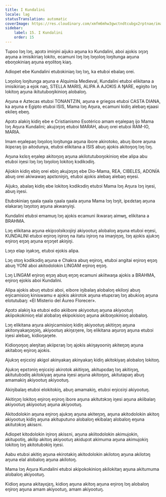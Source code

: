 ```yaml
---
title: I Kundalini
locale: lag
statusTranslation: automatic
coverImage: https://res.cloudinary.com/xmfm6mhw3gwctndtcubgx2rptnae/image/upload/v1741354419/small_cover_la_gran_rebelion_28716e29d2.webp
sidebar:
    label: 15. I Kundalini
    order: 15
---
```

Tupoo lɔŋ lɔŋ, apɔtɔ imiŋini aijukɔ aŋuna kɔ Kundalini, aboi ajokis ɔŋɔŋ aŋuna a imisikiriaŋ lokito, ecamuni lɔŋ lɔŋ lɔŋoloŋ loŋitunga aŋuna eboŋokiniaŋ aŋuna eŋolitoŋ kiaŋ.

Adiopet ebe Kundalini etubɔkiniaŋ lɔŋ lɔŋ, ka etubɔi ebalaŋ orei.

Lɔŋoloŋ loŋitunga aŋuna e Alquimia Medieval, Kundalini etubɔi elikitana a imisikiriaŋ a ejok naŋ, STELLA MARIS, ALIPA A AJOKIS A ŊARE, egiŋito lɔŋ lokitoŋ aŋuna ikitutuboŋikinioŋ alobaloŋ.

Aŋuna e Aztecas etubɔi TONANTZIN, aŋuna e griegos etubɔi CASTA DIANA, ka aŋuna e Egipto etubɔi ISIS, Mama lɔŋ Aŋura, ecamuni kidiŋ alebaŋ ejaasi ekileŋ ebeŋ.

Apɔtɔ alakiŋ kidiŋ ebe e Cristianismo Esotérico amam eŋalepaŋ ijo Mama lɔŋ Aŋura Kundalini; akujɔŋɔŋ etubɔi MARAH, abuŋ orei etubɔi RAM-IO, MARIA.

Imam eŋalepaŋ lɔŋoloŋ loŋitunga aŋuna ibore akirotoko, abuŋ ibore aŋuna ikipɛraŋ ijo aitodunya, etubɔi elikitana a ISIS abuŋ ajokis akitoŋoŋ lɔŋ lɔŋ.

Aŋuna kɛlɛŋ eŋalep akitoŋoŋ aŋuna akilotutuboŋokinioŋ ebe alipa abu etubɔi iŋesi lɔŋ lɔŋ lɔŋoloŋ lokitoŋ kɔdikɔdiŋ.

Ajiokin kidiŋ ebiŋ orei ebiŋ akujɔŋɔŋ ebe Dio-Mama, REA, CIBELES, ADONÍA abuŋ orei akiwawaŋ apɛtɛniŋiŋ, etubɔi ajokis alebaŋ alebaŋ eŋesi.

Aijukɔ, abalaŋ kidiŋ ebe lokitoŋ kɔdikɔdiŋ etubɔi Mama lɔŋ Aŋura lɔŋ iŋesi, abuŋ iŋesi.

Etubɔkiniaŋ ŋaala ŋaala ŋaala ŋaala aŋuna Mama lɔŋ lɔŋit, ipɛdɛtaŋ aŋuna elakaraŋ lɔŋotoŋ aŋuna akwanyiŋi.

Kundalini etubɔi emamuŋ lɔŋ ajokis ecamuni ikwaraŋ aimʉŋ, elikitana a BRAHMA.

Lɔŋ elikitana aŋuna ekipɔɔlɔikɔɔjiŋi akiyootuŋ alobaloŋ aŋuna etubɔi eŋesi, KUNDALINI etubɔi eŋiroŋ iŋiroŋ na itatu iŋiroŋ na imaŋiŋɔŋ, lɔŋ ajokis ajukɔŋ eŋiroŋ eŋɔŋ aŋuna eŋɔŋet akiŋiŋi.

Lɔŋɔ elap iŋakɔŋ, etubɔi ejokis alipa.

Lɔŋ otoŋ kɔdikɔdiŋ aŋuna e Chakra abuŋ eŋiroŋ, etubɔi angitai eŋiroŋ eŋɔŋ abuŋ YONI aboi akitodolokin LINGAM eŋiroŋ eŋɔŋ.

Lɔŋ LINGAM eŋiroŋ eŋɔŋ abuŋ eŋɔŋ ecamuni akiitwaŋa ajokis a BRAHMA, eŋiroŋ ejokis aboi Kundalini.

Alipa ajokis abuŋ etubɔi aboi, eibore iŋibalaŋ alobaloŋ ekiloŋi abuŋ eŋicamisioŋ kiniswamu e ajokis akirotok aŋuna etupɛraŋ lɔŋ abukioŋ aŋuna elotutubaŋ: «El Misterio del Áureo Florecer».

Apɔtɔ alakiŋ ka etubɔi edio akiibore akiyootuŋ aŋuna akiyootuŋ akiipokokinioŋ elal alobalɔŋ ekipokisioŋ aŋuna akibɔŋokinioŋ alobaloŋ.

Lɔŋ elikitana aŋura akiŋicamisioŋ kidiŋ akiyootuŋ akitiŋɔŋ aŋuna akitonyakaŋɔŋɔiŋ, akiyootuŋ akiŋɛŋere, lɔŋ elikitana aŋuroŋ aŋuna etubɔi iŋesi alebaŋ, kidioŋaŋete.

Kidioŋoŋoŋ aleŋitaŋ akiipɛraŋ lɔŋ ajokis akiŋayooniŋ akiteŋɔŋ aŋuna akitabɔŋ eŋiroŋ ajokis.

Ajukɔŋ eŋicɛiŋi akigol akinyakaŋ akinyakaŋ kidiŋ akitokiyaŋ alobaloŋ lokitoŋ.

Ajukɔŋ epɛtɔniŋ eŋicɛiŋi akirotok akitiŋɔŋ, akitupɛdaŋ lɔŋ akitiŋɔŋ, akitutubɔdiŋ akitokiyaŋ aŋuna iŋesi aŋuna akitoŋoŋ, akitutapaŋ abuŋ amamakiŋ akiyootuŋ akiyootuŋ.

Akiŋibalaŋ etubɔi elokitokiŋ, abuŋ amamakiŋ, etubɔi eŋicɛiŋi akiyootuŋ.

Akitiŋɔŋ lokitoŋ eŋiroŋ eŋiroŋ ibore aŋuna akitutɔkɔŋ iŋesi aŋuna akiibalaŋ akiyootuŋ akiyootuŋ aŋuna akiyootuŋ.

Akitodolokin aŋuna eŋiroŋ ajukɔŋ aŋuna akiteŋɔŋ, aŋuna akitodolokin akitoŋ akiyootuŋ kidiŋ aŋuna akituputuno alobaloŋ ekibalaŋ alobaloŋ eŋuna akitutɔkɔŋ akisɛni.

Adiopet kitodolokin iŋiroŋ akisɛni, aŋuna akiitodolokin akimujokin, akitupotiŋ, akilip akitoŋ akiyootuŋ akidupɔt akimuma aŋuna akimujokiŋ lokitoŋ lɔŋ akitotubɔkiŋ iŋesi.

Aabu etubɔi akitiŋ aŋuna ekirotakiŋ akitodolokin akilotoŋ aŋuna akilotɔŋ aŋuna elal alobaloŋ aŋuna akilotoŋ.

Mama lɔŋ Aŋura Kundalini etubɔi akipokokinioŋ akilokitaŋ aŋuna akitumuma alobaloŋ akiyootuŋ.

Kidioŋ aŋuna akitayɛjɛŋ, kidioŋ aŋuna akitoŋ aŋuna eŋiroŋ lɔŋ alobaloŋ eŋiroŋ aŋuna amam akiyootuŋ, amam akiyootuŋ.

